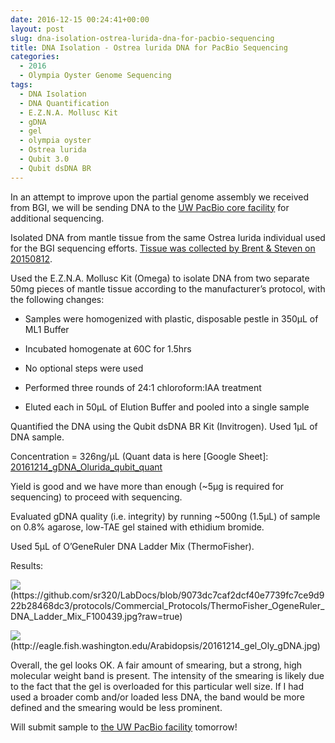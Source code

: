 ```yaml
---
date: 2016-12-15 00:24:41+00:00
layout: post
slug: dna-isolation-ostrea-lurida-dna-for-pacbio-sequencing
title: DNA Isolation - Ostrea lurida DNA for PacBio Sequencing
categories:
  - 2016
  - Olympia Oyster Genome Sequencing
tags:
  - DNA Isolation
  - DNA Quantification
  - E.Z.N.A. Mollusc Kit
  - gDNA
  - gel
  - olympia oyster
  - Ostrea lurida
  - Qubit 3.0
  - Qubit dsDNA BR
---
```


In an attempt to improve upon the partial genome assembly we received from BGI, we will be sending DNA to the [UW PacBio core facility](https://pacbio.gs.washington.edu/) for additional sequencing.

Isolated DNA from mantle tissue from the same Ostrea lurida individual used for the BGI sequencing efforts. [Tissue was collected by Brent & Steven on 20150812](https://onsnetwork.org/halfshell/2015/08/12/another-day-another-species/).

Used the E.Z.N.A. Mollusc Kit (Omega) to isolate DNA from two separate 50mg pieces of mantle tissue according to the manufacturer's protocol, with the following changes:




    
  * Samples were homogenized with plastic, disposable pestle in 350μL of ML1 Buffer

    
  * Incubated homogenate at 60C for 1.5hrs

    
  * No optional steps were used

    
  * Performed three rounds of 24:1 chloroform:IAA treatment

    
  * Eluted each in 50μL of Elution Buffer and pooled into a single sample



Quantified the DNA using the Qubit dsDNA BR Kit (Invitrogen). Used 1μL of DNA sample.

Concentration = 326ng/μL (Quant data is here [Google Sheet]: [20161214_gDNA_Olurida_qubit_quant](https://docs.google.com/spreadsheets/d/1KklkRZYSbHOx6CCIG9thUC5p1e4a8w1NUXKlKzwf1NI/edit?usp=sharing)

Yield is good and we have more than enough (~5μg is required for sequencing) to proceed with sequencing.

Evaluated gDNA quality (i.e. integrity) by running ~500ng (1.5μL) of sample on 0.8% agarose, low-TAE gel stained with ethidium bromide.

Used 5μL of O'GeneRuler DNA Ladder Mix (ThermoFisher).

Results:

![](https://github.com/sr320/LabDocs/blob/9073dc7caf2dcf40e7739fc7ce9d922b28468dc3/protocols/Commercial_Protocols/ThermoFisher_OgeneRuler_DNA_Ladder_Mix_F100439.jpg?raw=true)(https://github.com/sr320/LabDocs/blob/9073dc7caf2dcf40e7739fc7ce9d922b28468dc3/protocols/Commercial_Protocols/ThermoFisher_OgeneRuler_DNA_Ladder_Mix_F100439.jpg?raw=true)



![](https://eagle.fish.washington.edu/Arabidopsis/20161214_gel_Oly_gDNA.jpg)(http://eagle.fish.washington.edu/Arabidopsis/20161214_gel_Oly_gDNA.jpg)



Overall, the gel looks OK. A fair amount of smearing, but a strong, high molecular weight band is present. The intensity of the smearing is likely due to the fact that the gel is overloaded for this particular well size. If I had used a broader comb and/or loaded less DNA, the band would be more defined and the smearing would be less prominent.

Will submit sample to [the UW PacBio facility](https://pacbio.gs.washington.edu/) tomorrow!
